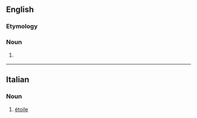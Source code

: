 ==English==

===Etymology===
{{etyl|fr|en}} {{term|étoile|lang=fr}}

===Noun===
{{en-noun}}

# {{context|heraldry}} {{alternative form of|estoile}}

{{Webster 1913}}

----

==Italian==

===Noun===
{{head|it|noun|g=m|g2=f|invariable}}

# [[étoile]]